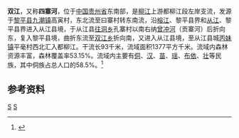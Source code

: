 {{Otheruses|双江|other=同名或類似名的其它條目描述}}
{{Infobox River
  | river_name      = 双江
  | image_name      = 
  | image_size      = 
  | caption         = 
  | origin          = [[贵州省|贵州省]][[黎平县|黎平县]][[九潮镇|九潮镇]]高寅村
  | mouth           = 贵州省[[从江县|从江县]][[丙妹镇|丙妹镇]]平毫村[[都柳江|都柳江]]
  | basin_countries = {{PRC}}
  | length          = 93 km
  | elevation       = 
  | mouth_elevation = 
  | discharge       = 
  | watershed       = 1377 km<sup>2</sup>
}}
'''双江'''，又称'''四寨河'''，位于[[中国|中国]][[贵州省|贵州省]]东南部，是[[柳江|柳江]]上游都柳江段左岸支流，发源于[[黎平县|黎平县]][[九潮镇|九潮镇]]高寅村，东北流至曰寨村转东南流，沿[[榕江县|榕江]]、黎平县界和[[从江县|从江]]、黎平县界进入从江县境，于从江县[[往洞乡|往洞乡]]孔寨村以南右纳[[曾冲河|曾冲河]]（贡寨河）后折向东，复入黎平县境，曲折东流至[[双江乡_(黎平县)|双江乡]]折向南，又进入从江县境，至从江县城[[丙妹镇|丙妹镇]]平毫村西北汇入都柳江。干流长93千米，流域面积1377平方千米。流域内森林资源丰富，森林覆盖率53.15%。流域内主要有[[侗族|侗]]、[[汉族|汉]]、[[苗族|苗]]、[[瑶族|瑶]]、[[布依族|布依]]、[[壮族|壮]]等民族，其中侗族占总人口的58.5%。<ref name="中国河湖大典">{{cite book zh |author=《[[中国河湖大典|中国河湖大典]]》编纂委员会 |title=《中国河湖大典·珠江卷》 |format=M|edition=1 |location=北京 |publisher=中国水利水电出版社 |date=2013年1月 |pages=95页 |id= ISBN 978-7-5170-0561-2}}</ref>

==参考资料==
{{reflist}}

[[Category:柳江水系|S]]
[[Category:贵州河流|S]]